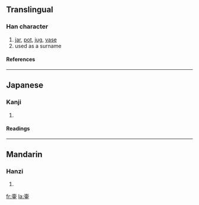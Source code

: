 {{see|壺}}

==Translingual==
===Han character===
{{Han char|rn=33|rad=士|as=08|sn=11|four=|canj=土月中一 (GBLM), X土月中一 (XGBLM)}}
# [[jar]], [[pot]], [[jug]], [[vase]]
# used as a surname
====References====
{{Han ref|kx=0243.080|dkj=05662|dj=0483.170|hdz=10458.080|uh=58F7|ud=22775}}
----
==Japanese==
===Kanji===
{{ja-kanji|grade=|rs=士08}}
# {{defn|Japanese}} 
====Readings====
{{ja-readings|on=[[こ]] (ko)|kun=[[つぼ]] (tsubo)}}
----
==Mandarin==
===Hanzi===
{{cmn-hanzi|pin=[[hú]] ([[hu2]])|wg=hu<sup>2</sup>}}
# {{defn|Mandarin}}

[[fr:壷]]
[[la:壷]]